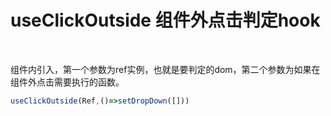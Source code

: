 
<Meta title='HOOKS | useClickOutside 组件外点击判定hook'  />

# useClickOutside 组件外点击判定hook

<br/>

组件内引入，第一个参数为ref实例，也就是要判定的dom，第二个参数为如果在组件外点击需要执行的函数。

```jsx
useClickOutside(Ref,()=>setDropDown([]))
```